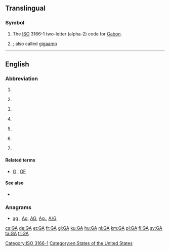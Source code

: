 {{also|Appendix:Variations of "ga"}}
==Translingual==
{{wikipedia}}
===Symbol===
{{head|mul|symbol}}
# The [[ISO]] 3166-1 two-letter (alpha-2) code for [[Gabon]].
# {{SI-unit-abb|giga|ampere|[[electrical current]]}} ; also called [[gigaamp]]

[[Category:ISO 3166-1]]
----

==English==

===Abbreviation===
{{en-abbreviation}}

# {{abbreviation of|general availability|lang=en}}
# {{context|aviation|general|lang=en}} {{abbreviation of|general aviation|lang=en}}
# {{context|linguistics|lang=en}} {{abbreviation of|General American|lang=en}}
# {{context|netball|lang=en}} {{abbreviation of|goal attack|lang=en}}
# {{context|chiefly|US|lang=en}} {{abbreviation of|Georgia|lang=en}}
# {{context|software|lang=en}} {{abbreviation of|genetic algorithm|lang=en}}
# {{context|sports|lang=en}} {{abbreviation of|[[goals]] [[against]]|lang=en}}

====Related terms====
* {{sense|sports}} [[G]] , [[GF]]

====See also====
* {{projectlink|wikipedia|Genetic algorithm}}

===Anagrams===
* [[ag#English|ag]] , [[Ag#English|Ag]], [[AG#English|AG]], [[Ag.#English|Ag.]], [[A/G#English|A/G]]

[[Category:en:States of the United States]]

[[cs:GA]]
[[de:GA]]
[[et:GA]]
[[fr:GA]]
[[gl:GA]]
[[ku:GA]]
[[hu:GA]]
[[nl:GA]]
[[km:GA]]
[[pl:GA]]
[[fi:GA]]
[[sv:GA]]
[[ta:GA]]
[[tr:GA]]